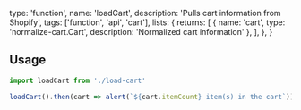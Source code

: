   type: 'function',
  name: 'loadCart',
  description: 'Pulls cart information from Shopify',
  tags: ['function', 'api', 'cart'],
  lists: {
    returns: [
      { name: 'cart', type: 'normalize-cart.Cart', description: 'Normalized cart information' },
    ],
  },
}

## Usage

```js
import loadCart from './load-cart'

loadCart().then(cart => alert(`${cart.itemCount} item(s) in the cart`))
```
